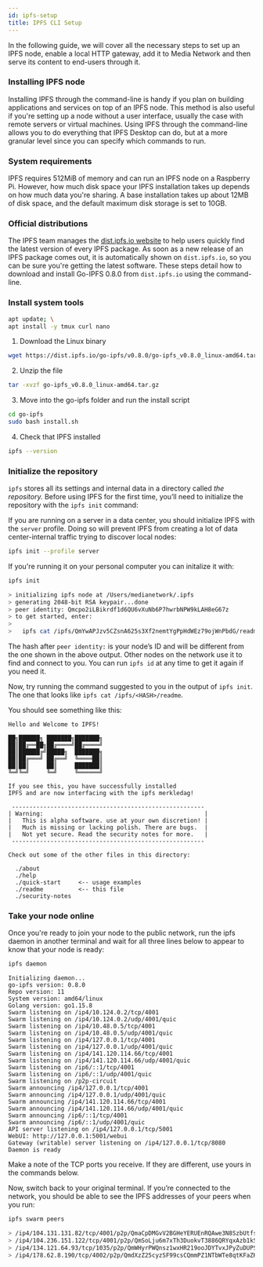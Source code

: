 ```yaml
---
id: ipfs-setup
title: IPFS CLI Setup
---
```


In the following guide, we will cover all the necessary steps to set up an IPFS node, enable a local HTTP gateway, add it to Media Network and then serve its content to end-users through it.

### Installing IPFS node

Installing IPFS through the command-line is handy if you plan on building applications and services on top of an IPFS node. This method is also useful if you're setting up a node without a user interface, usually the case with remote servers or virtual machines. Using IPFS through the command-line allows you to do everything that IPFS Desktop can do, but at a more granular level since you can specify which commands to run.


### System requirements

IPFS requires 512MiB of memory and can run an IPFS node on a Raspberry Pi. However, how much disk space your IPFS installation takes up depends on how much data you're sharing. A base installation takes up about 12MB of disk space, and the default maximum disk storage is set to 10GB.

### Official distributions

The IPFS team manages the [dist.ipfs.io website](https://dist.ipfs.io/) to help users quickly find the latest version of every IPFS package. As soon as a new release of an IPFS package comes out, it is automatically shown on `dist.ipfs.io`, so you can be sure you're getting the latest software. These steps detail how to download and install Go-IPFS 0.8.0 from `dist.ipfs.io` using the command-line.

### Install system tools

```bash
apt update; \
apt install -y tmux curl nano
```

1. Download the Linux binary
```bash
wget https://dist.ipfs.io/go-ipfs/v0.8.0/go-ipfs_v0.8.0_linux-amd64.tar.gz
```

2. Unzip the file
```bash
tar -xvzf go-ipfs_v0.8.0_linux-amd64.tar.gz
```
3. Move into the go-ipfs folder and run the install script
```bash
cd go-ipfs
sudo bash install.sh
```

4. Check that IPFS installed
```bash
ipfs --version
```

### Initialize the repository

`ipfs` stores all its settings and internal data in a directory called _the repository._ Before using IPFS for the first time, you’ll need to initialize the repository with the `ipfs init` command:

If you are running on a server in a data center, you should initialize IPFS with the `server` profile. Doing so will prevent IPFS from creating a lot of data center-internal traffic trying to discover local nodes:

```bash
ipfs init --profile server
```

If you're running it on your personal computer you can initalize it with:

```bash
ipfs init
```

```bash
> initializing ipfs node at /Users/medianetwork/.ipfs
> generating 2048-bit RSA keypair...done
> peer identity: Qmcpo2iLBikrdf1d6QU6vXuNb6P7hwrbNPW9kLAH8eG67z
> to get started, enter:
>
>   ipfs cat /ipfs/QmYwAPJzv5CZsnA625s3Xf2nemtYgPpHdWEz79ojWnPbdG/readme
```

The hash after `peer identity:` is your node’s ID and will be different from the one shown in the above output. Other nodes on the network use it to find and connect to you. You can run `ipfs id` at any time to get it again if you need it.

Now, try running the command suggested to you in the output of `ipfs init`. The one that looks like `ipfs cat /ipfs/<HASH>/readme`.

You should see something like this:

```
Hello and Welcome to IPFS!

██╗██████╗ ███████╗███████╗
██║██╔══██╗██╔════╝██╔════╝
██║██████╔╝█████╗  ███████╗
██║██╔═══╝ ██╔══╝  ╚════██║
██║██║     ██║     ███████║
╚═╝╚═╝     ╚═╝     ╚══════╝

If you see this, you have successfully installed
IPFS and are now interfacing with the ipfs merkledag!

 -------------------------------------------------------
| Warning:                                              |
|   This is alpha software. use at your own discretion! |
|   Much is missing or lacking polish. There are bugs.  |
|   Not yet secure. Read the security notes for more.   |
 -------------------------------------------------------

Check out some of the other files in this directory:

  ./about
  ./help
  ./quick-start     <-- usage examples
  ./readme          <-- this file
  ./security-notes
```

### Take your node online

Once you're ready to join your node to the public network, run the ipfs daemon in another terminal and wait for all three lines below to appear to know that your node is ready:

```bash
ipfs daemon
```

```
Initializing daemon...
go-ipfs version: 0.8.0
Repo version: 11
System version: amd64/linux
Golang version: go1.15.8
Swarm listening on /ip4/10.124.0.2/tcp/4001
Swarm listening on /ip4/10.124.0.2/udp/4001/quic
Swarm listening on /ip4/10.48.0.5/tcp/4001
Swarm listening on /ip4/10.48.0.5/udp/4001/quic
Swarm listening on /ip4/127.0.0.1/tcp/4001
Swarm listening on /ip4/127.0.0.1/udp/4001/quic
Swarm listening on /ip4/141.120.114.66/tcp/4001
Swarm listening on /ip4/141.120.114.66/udp/4001/quic
Swarm listening on /ip6/::1/tcp/4001
Swarm listening on /ip6/::1/udp/4001/quic
Swarm listening on /p2p-circuit
Swarm announcing /ip4/127.0.0.1/tcp/4001
Swarm announcing /ip4/127.0.0.1/udp/4001/quic
Swarm announcing /ip4/141.120.114.66/tcp/4001
Swarm announcing /ip4/141.120.114.66/udp/4001/quic
Swarm announcing /ip6/::1/tcp/4001
Swarm announcing /ip6/::1/udp/4001/quic
API server listening on /ip4/127.0.0.1/tcp/5001
WebUI: http://127.0.0.1:5001/webui
Gateway (writable) server listening on /ip4/127.0.0.1/tcp/8080
Daemon is ready

```

Make a note of the TCP ports you receive. If they are different, use yours in the commands below.

Now, switch back to your original terminal. If you’re connected to the network, you should be able to see the IPFS addresses of your peers when you run:

```bash
ipfs swarm peers
```

```bash
> /ip4/104.131.131.82/tcp/4001/p2p/QmaCpDMGvV2BGHeYERUEnRQAwe3N8SzbUtfsmvsqQLuvuJ
> /ip4/104.236.151.122/tcp/4001/p2p/QmSoLju6m7xTh3DuokvT3886QRYqxAzb1kShaanJgW36yx
> /ip4/134.121.64.93/tcp/1035/p2p/QmWHyrPWQnsz1wxHR219ooJDYTvxJPyZuDUPSDpdsAovN5
> /ip4/178.62.8.190/tcp/4002/p2p/QmdXzZ25cyzSF99csCQmmPZ1NTbWTe8qtKFaZKpZQPdTFB
```